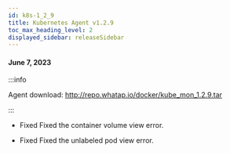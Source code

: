 ```yaml
---
id: k8s-1_2_9
title: Kubernetes Agent v1.2.9
toc_max_heading_level: 2
displayed_sidebar: releaseSidebar
---
```


#### June 7, 2023

:::info

Agent download: http://repo.whatap.io/docker/kube_mon_1.2.9.tar

:::

- <Status>Fixed</Status> Fixed the container volume view error.

- <Status>Fixed</Status> Fixed the unlabeled pod view error.
